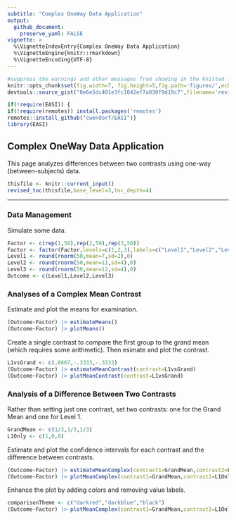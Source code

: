 ```yaml
---
subtitle: "Complex OneWay Data Application"
output:
  github_document:
    preserve_yaml: FALSE
vignette: >
  %\VignetteIndexEntry{Complex OneWay Data Application}
  %\VignetteEngine{knitr::rmarkdown}
  %\VignetteEncoding{UTF-8}
---
```


```r
#suppress the warnings and other messages from showing in the knitted file.
knitr::opts_chunk$set(fig.width=7, fig.height=5,fig.path='figures/',echo=TRUE,warning=FALSE,message=FALSE)
devtools::source_gist("8e6e5dc401e3fc1042ef7a030f9d19c7",filename='revised_toc.R')
```

```r
if(!require(EASI)) {
if(!require(remotes)) install.packages('remotes')
remotes::install_github("cwendorf/EASI")}
library(EASI)
```

## Complex OneWay Data Application

This page analyzes differences between two contrasts using one-way (between-subjects) data.

```r
thisfile <- knitr::current_input()
revised_toc(thisfile,base_level=3,toc_depth=4)
```

---

### Data Management

Simulate some data.
```r
Factor <- c(rep(1,50),rep(2,50),rep(3,50))
Factor <- factor(Factor,levels=c(1,2,3),labels=c("Level1","Level2","Level3"))
Level1 <- round(rnorm(50,mean=7,sd=2),0)
Level2 <- round(rnorm(50,mean=11,sd=4),0)
Level3 <- round(rnorm(50,mean=12,sd=4),0)
Outcome <- c(Level1,Level2,Level3)
```

### Analyses of a Complex Mean Contrast

Estimate and plot the means for examination.
```r
(Outcome~Factor) |> estimateMeans()
(Outcome~Factor) |> plotMeans()
```

Create a single contrast to compare the first group to the grand mean (which requires some arithmetic). Then esimate and plot the contrast.
```r
L1vsGrand <- c(.6667,-.3333,-.3333)
(Outcome~Factor) |> estimateMeanContrast(contrast=L1vsGrand)
(Outcome~Factor) |> plotMeanContrast(contrast=L1vsGrand)
```

### Analysis of a Difference Between Two Contrasts

Rather than setting just one contrast, set two contrasts: one for the Grand Mean and one for Level 1.
```r
GrandMean <- c(1/3,1/3,1/3)
L1Only <- c(1,0,0)
```

Estimate and plot the confidence intervals for each contrast and the difference between contrasts.
```r
(Outcome~Factor) |> estimateMeanComplex(contrast1=GrandMean,contrast2=L1Only,labels=c("GrandMean","L1Only"))
(Outcome~Factor) |> plotMeanComplex(contrast1=GrandMean,contrast2=L1Only,labels=c("GrandMean","L1Only"))
```

Enhance the plot by adding colors and removing value labels.
```r
comparisonTheme <- c("darkred","darkblue","black")
(Outcome~Factor) |> plotMeanComplex(contrast1=GrandMean,contrast2=L1Only,labels=c("GrandMean","L1Only"),values=FALSE,col=comparisonTheme)
```
